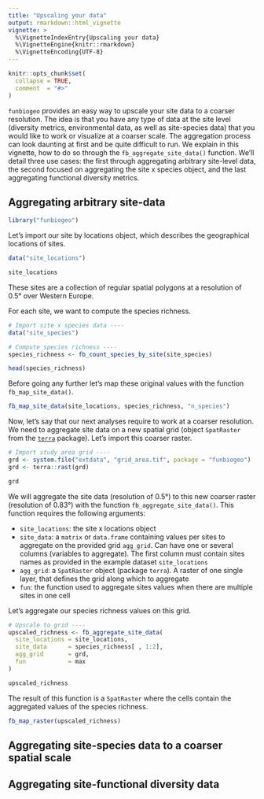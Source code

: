 ```yaml
---
title: "Upscaling your data"
output: rmarkdown::html_vignette
vignette: >
  %\VignetteIndexEntry{Upscaling your data}
  %\VignetteEngine{knitr::rmarkdown}
  %\VignetteEncoding{UTF-8}
---
```


```r
knitr::opts_chunk$set(
  collapse = TRUE,
  comment  = "#>"
)
```


`funbiogeo` provides an easy way to upscale your site data to a coarser resolution.
The idea is that you have any type of data at the site level (diversity metrics, 
environmental data, as well as site-species data) that you would like to work or
visualize at a coarser scale. The aggregation process can look daunting at first
and be quite difficult to run.
We explain in this vignette, how to do so through the `fb_aggregate_site_data()`
function. We'll detail three use cases: the first through aggregating arbitrary
site-level data, the second focused on aggregating the site x species object,
and the last aggregating functional diversity metrics.


## Aggregating arbitrary site-data


```r
library("funbiogeo")
```

Let's import our site by locations object, which describes the geographical locations of sites.


```r
data("site_locations")

site_locations
```

These sites are a collection of regular spatial polygons at a resolution of 0.5° over Western Europe.

For each site, we want to compute the species richness. 

```r
# Import site x species data ----
data("site_species")

# Compute species richness ----
species_richness <- fb_count_species_by_site(site_species)

head(species_richness)
```

Before going any further let's map these original values with the function
`fb_map_site_data()`.


```r
fb_map_site_data(site_locations, species_richness, "n_species")
```

Now, let's say that our next analyses require to work at a coarser resolution. We need to
aggregate site data on a new spatial grid (object `SpatRaster` from the 
[`terra`](http://cran.r-project.org/package=terra) package). Let's import this coarser raster.


```r
# Import study area grid ----
grd <- system.file("extdata", "grid_area.tif", package = "funbiogeo")
grd <- terra::rast(grd)

grd
```

We will aggregate the site data (resolution of 0.5°) to this new coarser raster (resolution of 0.83°) 
with the function `fb_aggregate_site_data()`. This function requires the following arguments:

- `site_locations`: the site x locations object
- `site_data`: a `matrix` or `data.frame` containing values per sites to aggregate on the provided grid `agg_grid`. Can have one or several columns (variables to aggregate). The first column must contain sites names as provided in the example dataset `site_locations`
- `agg_grid`: a `SpatRaster` object (package `terra`). A raster of one single layer, that defines the grid along which to aggregate
- `fun`: the function used to aggregate sites values when there are multiple sites in one cell

Let's aggregate our species richness values on this grid.


```r
# Upscale to grid ----
upscaled_richness <- fb_aggregate_site_data(
  site_locations = site_locations,
  site_data      = species_richness[ , 1:2],
  agg_grid       = grd,
  fun            = max
)

upscaled_richness
```

The result of this function is a `SpatRaster` where the cells contain the aggregated values of the species richness.


```r
fb_map_raster(upscaled_richness)
```


## Aggregating site-species data to a coarser spatial scale

## Aggregating site-functional diversity data